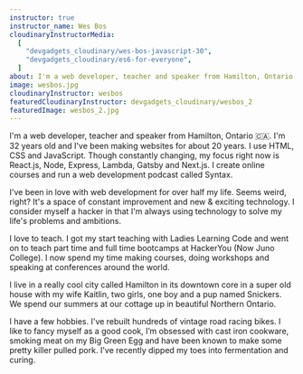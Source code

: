 ```yaml
---
instructor: true
instructor_name: Wes Bos
cloudinaryInstructorMedia:
  [
    "devgadgets_cloudinary/wes-bos-javascript-30",
    "devgadgets_cloudinary/es6-for-everyone",
  ]
about: I'm a web developer, teacher and speaker from Hamilton, Ontario 🇨🇦. I'm 32 years old and I've been making websites for about 20 years. I use HTML, CSS and JavaScript. Though constantly changing, my focus right now is React.js, Node, Express, Lambda, Gatsby and Next.js. I create online courses and run a web development podcast called Syntax.
image: wesbos.jpg
cloudinaryInstructor: wesbos
featuredCloudinaryInstructor: devgadgets_cloudinary/wesbos_2
featuredImage: wesbos_2.jpg
---
```


<div className="prose text-gray-500 mx-auto lg:max-w-lg lg:row-start-1 lg:col-start-1">
  <p>
    I'm a web developer, teacher and speaker from Hamilton, Ontario 🇨🇦. I'm 32
    years old and I've been making websites for about 20 years. I use HTML, CSS
    and JavaScript. Though constantly changing, my focus right now is React.js,
    Node, Express, Lambda, Gatsby and Next.js. I create online courses and run a
    web development podcast called Syntax.
  </p>
  <p>
    I've been in love with web development for over half my life. Seems weird,
    right? It's a space of constant improvement and new & exciting technology. I
    consider myself a hacker in that I'm always using technology to solve my
    life's problems and ambitions.
  </p>
  <p>
    I love to teach. I got my start teaching with Ladies Learning Code and went
    on to teach part time and full time bootcamps at HackerYou (Now Juno
    College). I now spend my time making courses, doing workshops and speaking
    at conferences around the world.
  </p>
  <p>
    I live in a really cool city called Hamilton in its downtown core in a super
    old house with my wife Kaitlin, two girls, one boy and a pup named Snickers.
    We spend our summers at our cottage up in beautiful Northern Ontario.
  </p>
  <p>
    I have a few hobbies. I've rebuilt hundreds of vintage road racing bikes. I
    like to fancy myself as a good cook, I’m obsessed with cast iron cookware,
    smoking meat on my Big Green Egg and have been known to make some pretty
    killer pulled pork. I've recently dipped my toes into fermentation and
    curing.
  </p>
</div>
